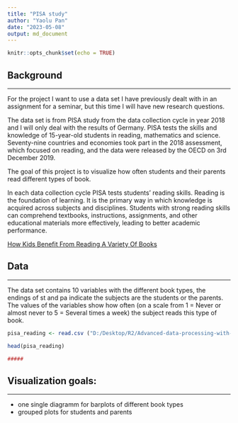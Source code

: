 ```yaml
---
title: "PISA study"
author: "Yaolu Pan"
date: "2023-05-08"
output: md_document
---
```


```r
knitr::opts_chunk$set(echo = TRUE)
```

## Background

------------------------------------------------------------------------

For the project I want to use a data set I have previously dealt with in an assignment for a seminar, but this time I will have new research questions. 

The data set is from PISA study from the data collection cycle in year 2018 and I will only deal with the results of Germany. PISA tests the skills and knowledge of 15-year-old students in reading, mathematics and science. Seventy-nine countries and economies took part in the 2018 assessment, which focused on reading, and the data were released by the OECD on 3rd December 2019. 

The goal of this project is to visualize how often students and their parents read different types of book. 

In each data collection cycle PISA tests students' reading skills. Reading is the foundation of learning. It is the primary way in which knowledge is acquired across subjects and disciplines. Students with strong reading skills can comprehend textbooks, instructions, assignments, and other educational materials more effectively, leading to better academic performance.

[How Kids Benefit From Reading A Variety Of Books](https://www.huffpost.com/archive/ca/entry/how-kids-benefit-from-reading-a-variety-of-books_n_4108646)



## Data

------------------------------------------------------------------------

The data set contains 10 variables with the different book types, the endings of st and pa indicate the subjects are the students or the parents. The values of the variables show how often (on a scale from 1 = Never or almost never to 5 = Several times a week) the subject reads this type of book.




``` r
pisa_reading <- read.csv ("D:/Desktop/R2/Advanced-data-processing-with-R/Projects/yaolu-pan/pisa_reading_16-05-2023.csv", header = TRUE, stringsAsFactors = FALSE)

head(pisa_reading)

#####


```
## Visualization goals:

------------------------------------------------------------------------

* one single diagramm for barplots of different book types 
* grouped plots for students and parents




